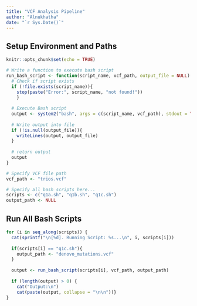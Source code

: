 ```yaml
---
title: "VCF Analysis Pipeline"
author: "Alnukhatha"
date: "`r Sys.Date()`"
---
```


## Setup Environment and Paths
```r
knitr::opts_chunk$set(echo = TRUE)

# Write a function to execute bash script
run_bash_script <- function(script_name, vcf_path, output_file = NULL) {
  # Check if script exists
  if (!file.exists(script_name)){
    stop(paste("Error:", script_name, "not found!"))
    }
  
  # Execute Bash script
  output <- system2("bash", args = c(script_name, vcf_path), stdout = TRUE, stderr = TRUE)
  
  # Write output into file
  if (!is.null(output_file)){
    writeLines(output, output_file)
  }
  
  # return output
  output
}

# Specify VCF file path
vcf_path <- "trios.vcf"

# Specify all bash scripts here...
scripts <- c("q1a.sh", "q1b.sh", "q1c.sh")
output_path <- NULL

```

## Run All Bash Scripts
```r
for (i in seq_along(scripts)) {
  cat(sprintf("\n[%d]. Running Script: %s...\n", i, scripts[i]))
  
  if(scripts[i] == "q1c.sh"){
    output_path <- "denovo_mutations.vcf"
  }
  
  output <- run_bash_script(scripts[i], vcf_path, output_path)
  
  if (length(output) > 0) {
    cat("Output:\n")
    cat(paste(output, collapse = "\n\n"))}
}

```
